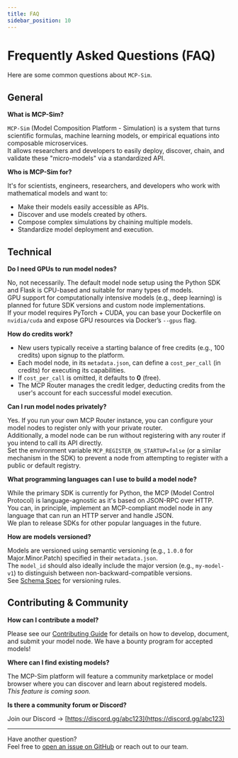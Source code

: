 ```yaml
---
title: FAQ
sidebar_position: 10
---
```


# Frequently Asked Questions (FAQ)

Here are some common questions about `MCP-Sim`.

## General

**What is MCP-Sim?**

`MCP-Sim` (Model Composition Platform - Simulation) is a system that turns scientific formulas, machine learning models, or empirical equations into composable microservices.  
It allows researchers and developers to easily deploy, discover, chain, and validate these "micro-models" via a standardized API.

**Who is MCP-Sim for?**

It's for scientists, engineers, researchers, and developers who work with mathematical models and want to:

* Make their models easily accessible as APIs.
* Discover and use models created by others.
* Compose complex simulations by chaining multiple models.
* Standardize model deployment and execution.

## Technical

**Do I need GPUs to run model nodes?**

No, not necessarily. The default model node setup using the Python SDK and Flask is CPU-based and suitable for many types of models.  
GPU support for computationally intensive models (e.g., deep learning) is planned for future SDK versions and custom node implementations.  
If your model requires PyTorch + CUDA, you can base your Dockerfile on `nvidia/cuda` and expose GPU resources via Docker’s `--gpus` flag.

**How do credits work?**

- New users typically receive a starting balance of free credits (e.g., 100 credits) upon signup to the platform.  
- Each model node, in its `metadata.json`, can define a `cost_per_call` (in credits) for executing its capabilities.  
- If `cost_per_call` is omitted, it defaults to **0** (free).  
- The MCP Router manages the credit ledger, deducting credits from the user's account for each successful model execution.

**Can I run model nodes privately?**

Yes. If you run your own MCP Router instance, you can configure your model nodes to register only with your private router.  
Additionally, a model node can be run without registering with any router if you intend to call its API directly.  
Set the environment variable `MCP_REGISTER_ON_STARTUP=false` (or a similar mechanism in the SDK) to prevent a node from attempting to register with a public or default registry.

**What programming languages can I use to build a model node?**

While the primary SDK is currently for Python, the MCP (Model Control Protocol) is language-agnostic as it's based on JSON-RPC over HTTP.  
You can, in principle, implement an MCP-compliant model node in any language that can run an HTTP server and handle JSON.  
We plan to release SDKs for other popular languages in the future.

**How are models versioned?**

Models are versioned using semantic versioning (e.g., `1.0.0` for Major.Minor.Patch) specified in their `metadata.json`.  
The `model_id` should also ideally include the major version (e.g., `my-model-v1`) to distinguish between non-backward-compatible versions.  
See [Schema Spec](../04-schema-spec) for versioning rules.

## Contributing & Community

**How can I contribute a model?**

Please see our [Contributing Guide](contributing) for details on how to develop, document, and submit your model node. We have a bounty program for accepted models!

**Where can I find existing models?**

The MCP-Sim platform will feature a community marketplace or model browser where you can discover and learn about registered models.  
_This feature is coming soon._

**Is there a community forum or Discord?**

Join our Discord → [https://discord.gg/abc123](https://discord.gg/abc123)

---

Have another question?  
Feel free to [open an issue on GitHub](https://github.com/mcp-sim/mcp-sim-starter-kit/issues) or reach out to our team.